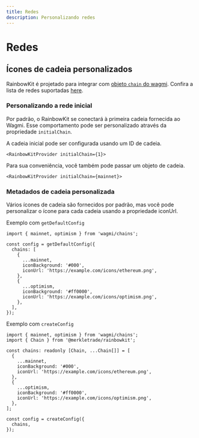 ```yaml
---
title: Redes
description: Personalizando redes
---
```


# Redes

## Ícones de cadeia personalizados

RainbowKit é projetado para integrar com [objeto `chain` do wagmi](https://wagmi.sh/react/chains). Confira a lista de redes suportadas [here](https://wagmi.sh/react/chains#supported-chains).

### Personalizando a rede inicial

Por padrão, o RainbowKit se conectará à primeira cadeia fornecida ao Wagmi. Esse comportamento pode ser personalizado através da propriedade `initialChain`.

A cadeia inicial pode ser configurada usando um ID de cadeia.

```tsx
<RainbowKitProvider initialChain={1}>
```

Para sua conveniência, você também pode passar um objeto de cadeia.

```tsx
<RainbowKitProvider initialChain={mainnet}>
```

### Metadados de cadeia personalizada

Vários ícones de cadeia são fornecidos por padrão, mas você pode personalizar o ícone para cada cadeia usando a propriedade iconUrl.

Exemplo com `getDefaultConfig`

```tsx
import { mainnet, optimism } from 'wagmi/chains';

const config = getDefaultConfig({
  chains: [
    {
      ...mainnet,
      iconBackground: '#000',
      iconUrl: 'https://example.com/icons/ethereum.png',
    },
    {
      ...optimism,
      iconBackground: '#ff0000',
      iconUrl: 'https://example.com/icons/optimism.png',
    },
  ],
});
```

Exemplo com `createConfig`

```tsx
import { mainnet, optimism } from 'wagmi/chains';
import { Chain } from '@merkletrade/rainbowkit';

const chains: readonly [Chain, ...Chain[]] = [
  {
    ...mainnet,
    iconBackground: '#000',
    iconUrl: 'https://example.com/icons/ethereum.png',
  },
  {
    ...optimism,
    iconBackground: '#ff0000',
    iconUrl: 'https://example.com/icons/optimism.png',
  },
];

const config = createConfig({
  chains,
});
```
